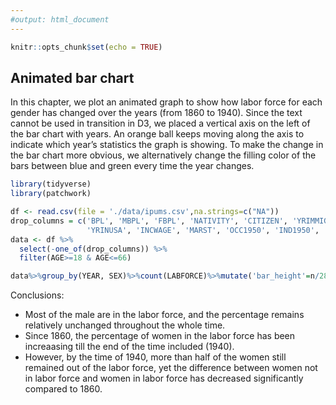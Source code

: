 ```yaml
---
#output: html_document
---
```


```r
knitr::opts_chunk$set(echo = TRUE)
```
## Animated bar chart

In this chapter, we plot an animated graph to show how labor force for each gender has changed over the years (from 1860 to 1940). Since the text cannot be used in transition in D3, we placed a vertical axis on the left of the bar chart with years. An orange ball keeps moving along the axis to indicate which year's statistics the graph is showing. To make the change in the bar chart more obvious, we alternatively change the filling color of the bars between blue and green every time the year changes.

```r
library(tidyverse)
library(patchwork)
```

```r
df <- read.csv(file = './data/ipums.csv',na.strings=c("NA"))
drop_columns = c('BPL', 'MBPL', 'FBPL', 'NATIVITY', 'CITIZEN', 'YRIMMIG', 
                 'YRINUSA', 'INCWAGE', 'MARST', 'OCC1950', 'IND1950', 'CITY')
data <- df %>%
  select(-one_of(drop_columns)) %>%
  filter(AGE>=18 & AGE<=66)
```


```r
data%>%group_by(YEAR, SEX)%>%count(LABFORCE)%>%mutate('bar_height'=n/28000*400)
```

Conclusions:

* Most of the male are in the labor force, and the percentage remains relatively unchanged throughout the whole time.
* Since 1860, the percentage of women in the labor force has been increaasing till the end of the time included (1940). 
* However, by the time of 1940, more than half of the women still remained out of the labor force, yet the difference between women not in labor force and women in labor force has decreased significantly compared to 1860.


<script src="https://d3js.org/d3.v7.js"></script>
<script>
// Create svg and initial bars

      var w = 500;
      var h = 350;
      var margin = {
        top: 25,
        right: 0,
        bottom: 75,
        left: 100,
      };
      var innerWidth = w - margin.left - margin.right;
      var innerHeight = h - margin.top - margin.bottom;

      var bardata = [
        { category: 'Female_No', value: 36.8 },
        { category: 'Female_Yes', value: 10.7 },
        { category: 'Male_No', value: 3.8 },
        { category: 'Male_Yes', value: 40.1 },
      ];

      var xScale = d3
        .scaleBand()
        .domain(bardata.map((d) => d.category))
        .range([0, innerWidth])
        .paddingInner(0.1);

      var yScale = d3
        .scaleLinear()
        .domain([0, d3.max(bardata.map((d) => d.value))])
        .range([innerHeight, 0]);

      var xAxis = d3.axisBottom().scale(xScale);


      // add svg

      var svg = d3
        .select('body')
        .append('svg')
        .attr('width', w)
        .attr('height', h);

      // add background rectangle

      svg
        .append('rect')
        .attr('x', 0)
        .attr('y', 0)
        .attr('width', w)
        .attr('height', h)
        .attr('fill', 'aliceblue');

      // add bars as a group

      var bars = svg
        .append('g')
        .attr('id', 'plot')
        .attr(
          'transform',
          `translate (${margin.left}, ${margin.top})`
        )
        .selectAll('rect')
        .data(bardata);

      bars
        .enter()
        .append('rect')
        .attr('x', (d) => xScale(d.category))
        .attr('y', (d) => yScale(d.value))
        .attr('width', xScale.bandwidth())
        .attr(
          'height',
          (d) => innerHeight - yScale(d.value)
        )
        .attr('fill', 'cornflowerblue');

      // add axes

      svg
        .append('g')
        .attr('class', 'xAxis')
        .attr(
          'transform',
          `translate (${margin.left}, ${h - margin.bottom})`
        )
        .call(xAxis);


      
      
      
      
  var bardata_2 = [
        { category: 'Female_No', value: 43.4 },
        { category: 'Female_Yes', value: 13.7 },
        { category: 'Male_No', value: 3.3 },
        { category: 'Male_Yes', value: 47.7 },
      ];
	var bars = svg.select('g').selectAll("rect").data(bardata_2);
    
      
var yScale = d3
        .scaleLinear()
        .domain([0, d3.max(bardata_2.map((d) => d.value))])
        .range([innerHeight, 0]);
      
bars.transition()
  .duration(2000)
  .attr('y', (d) => yScale(d.value))
  .attr('x', (d) => xScale(d.category))
  .attr('height',
          (d) => innerHeight - yScale(d.value)
        ).attr('fill', 'forestgreen');  
      
      
      
      
      
      
      var bardata_3 = [
        { category: 'Female_No', value: 57 },
        { category: 'Female_Yes', value: 21.9 },
        { category: 'Male_No', value: 3.7 },
        { category: 'Male_Yes', value: 70.5 },
      ];
	var bars = svg.select('g').selectAll("rect").data(bardata_3);
    
      
var yScale = d3
        .scaleLinear()
        .domain([0, d3.max(bardata_3.map((d) => d.value))])
        .range([innerHeight, 0]);
      
bars.transition().delay(2000)
  .duration(2000)
  .attr('y', (d) => yScale(d.value))
  .attr('x', (d) => xScale(d.category))
  .attr('height',
          (d) => innerHeight - yScale(d.value)
        ).attr('fill', 'cornflowerblue'); 
      

      
      var bardata_4 = [
        { category: 'Female_No', value: 108.4 },
        { category: 'Female_Yes', value: 42.3 },
        { category: 'Male_No', value: 9.2 },
        { category: 'Male_Yes', value: 136.3 },
      ];
	var bars = svg.select('g').selectAll("rect").data(bardata_4);
    
      
var yScale = d3
        .scaleLinear()
        .domain([0, d3.max(bardata_4.map((d) => d.value))])
        .range([innerHeight, 0]);
      
bars.transition().delay(4000)
  .duration(2000)
  .attr('y', (d) => yScale(d.value))
  .attr('x', (d) => xScale(d.category))
  .attr('height',
          (d) => innerHeight - yScale(d.value)
        ).attr('fill', 'forestgreen'); 
      
  
      var bardata_5 = [
        { category: 'Female_No', value: 139.8 },
        { category: 'Female_Yes', value: 68.9 },
        { category: 'Male_No', value: 10 },
        { category: 'Male_Yes', value: 199.2 },
      ];
	var bars = svg.select('g').selectAll("rect").data(bardata_5);
    
      
var yScale = d3
        .scaleLinear()
        .domain([0, d3.max(bardata_5.map((d) => d.value))])
        .range([innerHeight, 0]);
      
bars.transition().delay(6000)
  .duration(2000)
  .attr('y', (d) => yScale(d.value))
  .attr('x', (d) => xScale(d.category))
  .attr('height',
          (d) => innerHeight - yScale(d.value)
        ).attr('fill', 'cornflowerblue'); 
      
      
      
      var bardata_6 = [
        { category: 'Female_No', value: 168.7 },
        { category: 'Female_Yes', value: 87 },
        { category: 'Male_No', value: 13.7 },
        { category: 'Male_Yes', value: 239.2 },
      ];
	var bars = svg.select('g').selectAll("rect").data(bardata_6);
    
      
var yScale = d3
        .scaleLinear()
        .domain([0, d3.max(bardata_6.map((d) => d.value))])
        .range([innerHeight, 0]);
      
bars.transition().delay(8000)
  .duration(2000)
  .attr('y', (d) => yScale(d.value))
  .attr('x', (d) => xScale(d.category))
  .attr('height',
          (d) => innerHeight - yScale(d.value)
        ).attr('fill', 'forestgreen'); 
      
      
      var bardata_7 = [
        { category: 'Female_No', value: 221.4 },
        { category: 'Female_Yes', value: 110.3 },
        { category: 'Male_No', value: 22.8 },
        { category: 'Male_Yes', value: 311.6 },
      ];
	var bars = svg.select('g').selectAll("rect").data(bardata_7);
    
      
var yScale = d3
        .scaleLinear()
        .domain([0, d3.max(bardata_7.map((d) => d.value))])
        .range([innerHeight, 0]);
      
bars.transition().delay(10000)
  .duration(2000)
  .attr('y', (d) => yScale(d.value))
  .attr('x', (d) => xScale(d.category))
  .attr('height',
          (d) => innerHeight - yScale(d.value)
        ).attr('fill', 'cornflowerblue'); 
      
      var bardata_8 = [
        { category: 'Female_No', value: 265 },
        { category: 'Female_Yes', value: 160.4 },
        { category: 'Male_No', value: 35.4 },
        { category: 'Male_Yes', value: 377.2 },
      ];
	var bars = svg.select('g').selectAll("rect").data(bardata_8);
    
      
var yScale = d3
        .scaleLinear()
        .domain([0, d3.max(bardata_8.map((d) => d.value))])
        .range([innerHeight, 0]);
      
bars.transition().delay(12000)
  .duration(2000)
  .attr('y', (d) => yScale(d.value))
  .attr('x', (d) => xScale(d.category))
  .attr('height',
          (d) => innerHeight - yScale(d.value)
        ).attr('fill', 'forestgreen'); 
      
    svg.append("circle").attr("cx", "67").attr("cy", "275").attr("r", "8")
  .attr("fill", "orange");
      my_circle = svg.select('circle')
      my_circle.transition().delay(0)
  .duration(2000).attr('cy',245)
      my_circle.transition().delay(2000)
  .duration(2000).attr('cy',213)
      my_circle.transition().delay(4000)
  .duration(2000).attr('cy',144)
      my_circle.transition().delay(6000)
  .duration(2000).attr('cy',110)
      my_circle.transition().delay(8000)
  .duration(2000).attr('cy',76)
      my_circle.transition().delay(10000)
  .duration(2000).attr('cy',43)
      my_circle.transition().delay(12000)
  .duration(2000).attr('cy',10)
      
      var width = 400, height = 400;

    var data_axis = [1860, 1870, 1880, 1900, 1910, 1920, 1930, 1940];

    var scale = d3.scaleLinear()
                  .domain([d3.min(data_axis), d3.max(data_axis)])
                  .range([270, 0]);

    var y_axis = d3.axisLeft()
                  .scale(scale);

    svg.append("g")
       .attr("transform", "translate(50, 10)")
       .call(y_axis);
      
    svg.append('text').text('Labor Force by genders across the years').attr('x',130).attr('y',325)
    
</script>

